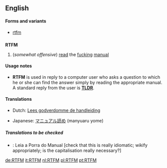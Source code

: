 ==English==

====Forms and variants====
*[[rtfm]]

==={{initialism}}===
'''RTFM'''

#{{internet}} (''somewhat offensive'') [[read]] the [[fucking]] [[manual]]

====Usage notes====
*'''RTFM''' is used in reply to a computer user who asks a question to which he or she can find the answer simply by reading the appropriate manual.  A standard reply from the user is '''[[TLDR]]'''.

====Translations====
<!--Note: Provide ABBREVIATIONS where these exist and ensure translations are IDIOMATIC-->
{{top}}
*Dutch: [[Lees godverdomme de handleiding]]
{{mid}}
*Japanese: [[マニュアル読め]] (manyuaru yome)
{{bottom}}

=====Translations to be checked=====
<!--Remove this section once all of the translations below have been moved into the tables above.-->
{{checktrans}}
*{{ttbc|Portuguese}}: Leia a Porra do Manual [check that this is really idiomatic; wikify appropriately; is the capitalisation really necessary?]

[[de:RTFM]]
[[it:RTFM]]
[[nl:RTFM]]
[[pl:RTFM]]
[[pt:RTFM]]
